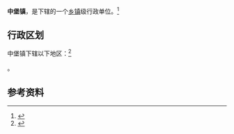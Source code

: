 {{中国乡级行政区|32/12/81/109/000}}

'''中堡镇'''，是{{PRC admin/fullname|32/12/81/109/000|3}}下辖的一个[[乡镇|乡镇]]级行政单位。<ref>{{PRC admin/ref sgc|{{PRC admin/parent|32/12/81/109/000}}}}</ref>

== 行政区划 ==

中堡镇下辖以下地区：<ref>{{PRC admin/ref sgc|32/12/81/109/000}}</ref>

{{PRC admin/children|32/12/81/109/000}}。

== 参考资料 ==

{{reflist}}

{{行政区划小作品}}
{{PRC admin/navcat|32/12/81/109/000}}